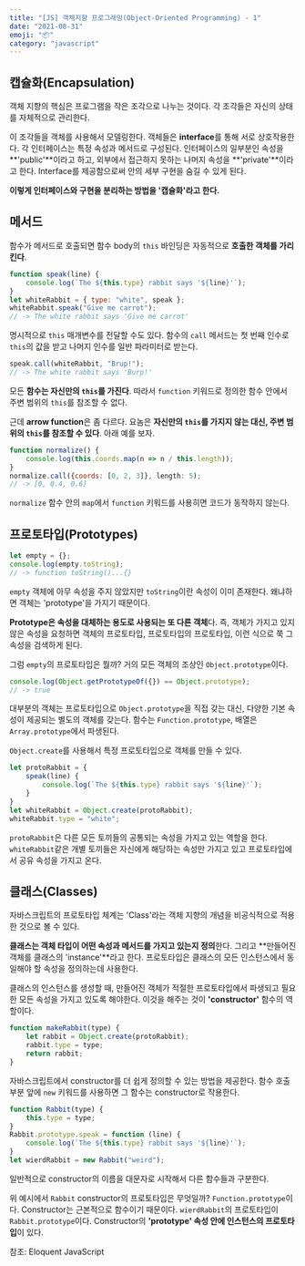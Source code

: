 ```yaml
---
title: "[JS] 객체지향 프로그래밍(Object-Oriented Programming) - 1" 
date: "2021-08-31"
emoji: "📦"
category: "javascript"
---
```

## 캡슐화(Encapsulation)
객체 지향의 핵심은 프로그램을 작은 조각으로 나누는 것이다. 각 조각들은 자신의 상태를 자체적으로 관리한다. 

이 조각들을 객체를 사용해서 모델링한다. 객체들은 **interface**를 통해 서로 상호작용한다. 각 인터페이스는 특정 속성과 메서드로 구성된다.
인터페이스의 일부분인 속성을 **'public'**이라고 하고, 외부에서 접근하지 못하는 나머지 속성을 **'private'**이라고 한다. 
Interface를 제공함으로써 안의 세부 구현을 숨길 수 있게 된다.

**이렇게 인터페이스와 구현을 분리하는 방법을 '캡슐화'라고 한다.**

## 메서드
함수가 메서드로 호출되면 함수 body의 `this` 바인딩은 자동적으로 **호출한 객체를 가리킨다**.
```js
function speak(line) {
    console.log(`The ${this.type} rabbit says '${line}'`);
}
let whiteRabbit = { type: "white", speak };
whiteRabbit.speak("Give me carrot");
// -> The white rabbit says 'Give me carrot'
```
명시적으로 `this` 매개변수를 전달할 수도 있다. 함수의 `call` 메서드는 첫 번째 인수로 `this`의 값을 받고 나머지 인수를 일반 파라미터로 받는다.
```js
speak.call(whiteRabbit, "Brup!");
// -> The white rabbit says 'Burp!'
```
모든 **함수는 자신만의 `this`를 가진다**. 따라서 `function` 키워드로 정의한 함수 안에서 주변 범위의 `this`를 참조할 수 없다.

근데 **arrow function**은 좀 다르다. 요놈은 **자신만의 `this`를 가지지 않는 대신, 주변 범위의 `this`를 참조할 수 있다**. 아래 예를 보자.
```js
function normalize() {
    console.log(this.coords.map(n => n / this.length));
}
normalize.call({coords: [0, 2, 3]}, length: 5);
// -> [0, 0.4, 0.6]
```
`normalize` 함수 안의 `map`에서 `function` 키워드를 사용히면 코드가 동작하지 않는다.

## 프로토타입(Prototypes)
```js
let empty = {};
console.log(empty.toString);
// -> function toString()...{}
```
`empty` 객체에 아무 속성을 주지 않았지만 `toString`이란 속성이 이미 존재한다. 왜냐하면 객체는 'prototype'을 가지기 때문이다.

**Prototype은 속성을 대체하는 용도로 사용되는 또 다른 객체**다.
즉, 객체가 가지고 있지 않은 속성을 요청하면 객체의 프로토타입, 프로토타입의 프로토타입, 이런 식으로 쭉 그 속성을 검색하게 된다.

그럼 `empty`의 프로토타입은 뭘까? 거의 모든 객체의 조상인 `Object.prototype`이다.

```js
console.log(Object.getPrototypeOf({}) == Object.prototype);
// -> true
```

대부분의 객체는 프로토타입으로 `Object.prototype`을 직접 갖는 대신, 다양한 기본 속성이 제공되는 별도의 객체를 갖는다.
함수는 `Function.prototype`, 배열은 `Array.prototype`에서 파생된다.

`Object.create`를 사용해서 특정 프로토타입으로 객체를 만들 수 있다.
```js
let protoRabbit = {
    speak(line) {
        console.log(`The ${this.type} rabbit says '${line}'`);
    }
}
let whiteRabbit = Object.create(protoRabbit);
whiteRabbit.type = "white";
```
`protoRabbit`은 다른 모든 토끼들의 공통되는 속성을 가지고 있는 역할을 한다. `whiteRabbit`같은 개별 토끼들은 자신에게 해당하는 속성만 가지고 있고 프로토타입에서 공유 속성을 가지고 온다.

## 클래스(Classes)
자바스크립트의 프로토타입 체계는 'Class'라는 객체 지향의 개념을 비공식적으로 적용한 것으로 볼 수 있다.

**클래스는 객체 타입이 어떤 속성과 메서드를 가지고 있는지 정의**한다. 그리고 **만들어진 객체를 클래스의 'instance'**라고 한다.
프로토타입은 클래스의 모든 인스턴스에서 동일해야 할 속성을 정의하는데 사용한다.

클래스의 인스턴스를 생성할 때, 만들어진 객체가 적절한 프로토타입에서 파생되고 필요한 모든 속성을 가지고 있도록 해야한다. 이것을 해주는 것이 **'constructor'** 함수의 역할이다.
```js
function makeRabbit(type) {
    let rabbit = Object.create(protoRabbit);
    rabbit.type = type;
    return rabbit;
}
```

자바스크립트에서 constructor를 더 쉽게 정의할 수 있는 방법을 제공한다. 함수 호출 부분 앞에 `new` 키워드를 사용하면 그 함수는 constructor로 작용한다.

```js
function Rabbit(type) {
    this.type = type;
}
Rabbit.prototype.speak = function (line) {
    console.log(`The ${this.type} rabbit says '${line}'`);
}
let wierdRabbit = new Rabbit("weird");
```
일반적으로 constructor의 이름을 대문자로 시작해서 다른 함수들과 구분한다.

위 예시에서 `Rabbit` constructor의 프로토타입은 무엇일까? `Function.prototype`이다. Constructor는 근본적으로 함수이기 때문이다. 
`wierdRabbit`의 프로토타입이 `Rabbit.prototype`이다. Constructor의 **'prototype' 속성 안에 인스턴스의 프로토타입**이 있다.

참조: Eloquent JavaScript